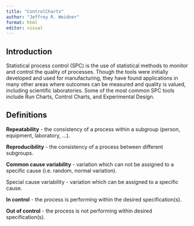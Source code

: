 ```yaml
---
title: "ControlCharts"
author: "Jeffrey R. Weidner"
format: html
editor: visual
---
```


## Introduction

Statistical process control (SPC) is the use of statistical methods to monitor and control the quality of processes. Though the tools were initially developed and used for manufacturing, they have found applications in many other areas where outcomes can be measured and quality is valued, including scientific laboratories. Some of the most common SPC tools include Run Charts, Control Charts, and Experimental Design.

## Definitions

**Repeatability** - the consistency of a process within a subgroup (person, equipment, laboratory, ...).

**Reproducibility** - the consistency of a process between different subgroups.

**Common cause variability** - variation which can not be assigned to a specific cause (i.e. random, normal variation).

Special cause variability - variation which can be assigned to a specific cause.

**In control** - the process is performing within the desired specification(s).

**Out of control** - the process is not performing within desired specification(s).
